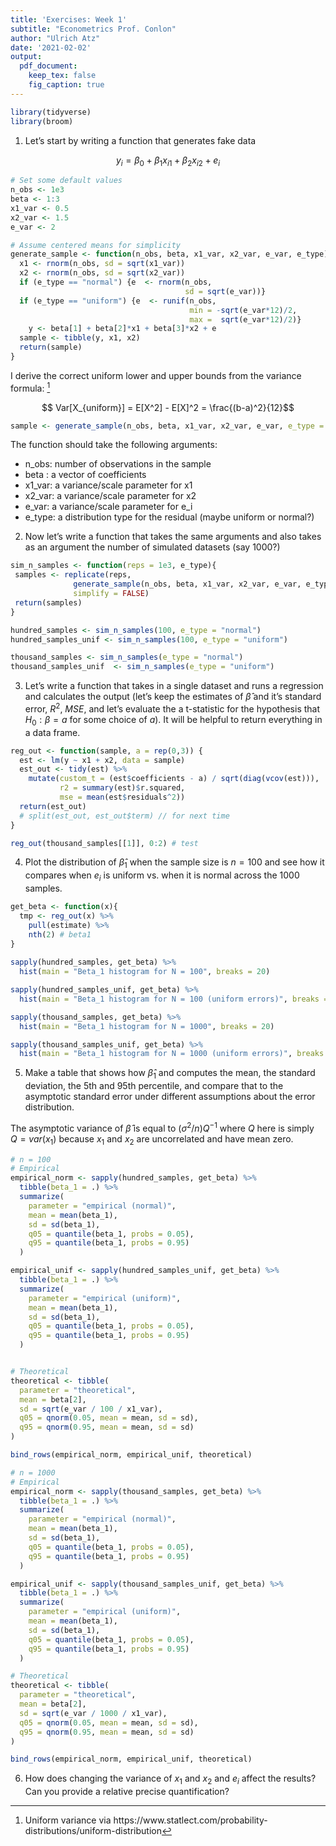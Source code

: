```yaml
---
title: 'Exercises: Week 1'
subtitle: "Econometrics Prof. Conlon"
author: "Ulrich Atz"
date: '2021-02-02'
output:
  pdf_document: 
    keep_tex: false
    fig_caption: true
---
```


```r
library(tidyverse)
library(broom)
```

1. Let's start by writing a function that generates fake data 

$$
y_i = \beta_0 + \beta_1 x_{i1} + \beta_2 x_{i2} + e_i
$$

```r
# Set some default values
n_obs <- 1e3
beta <- 1:3
x1_var <- 0.5
x2_var <- 1.5
e_var <- 2

# Assume centered means for simplicity
generate_sample <- function(n_obs, beta, x1_var, x2_var, e_var, e_type){
  x1 <- rnorm(n_obs, sd = sqrt(x1_var))
  x2 <- rnorm(n_obs, sd = sqrt(x2_var))
  if (e_type == "normal") {e  <- rnorm(n_obs, 
                                       sd = sqrt(e_var))} 
  if (e_type == "uniform") {e  <- runif(n_obs, 
                                        min = -sqrt(e_var*12)/2, 
                                        max =  sqrt(e_var*12)/2)} 
    y <- beta[1] + beta[2]*x1 + beta[3]*x2 + e
  sample <- tibble(y, x1, x2)
  return(sample) 
}
```

I derive the correct uniform lower and upper bounds from the variance formula: ^[Uniform variance via https://www.statlect.com/probability-distributions/uniform-distribution]

$$ Var[X_{uniform}] = E[X^2] - E[X]^2 = \frac{(b-a)^2}{12}$$
```r
sample <- generate_sample(n_obs, beta, x1_var, x2_var, e_var, e_type = "normal") # test
```

The function should take the following arguments:

  * n_obs: number of observations in the sample
  * beta : a vector of coefficients
  * x1_var: a variance/scale parameter for x1
  * x2_var: a variance/scale parameter for x2
  * e_var: a variance/scale parameter for e_i
  * e_type: a distribution type for the residual (maybe uniform or normal?)
 
2. Now let's write a function that takes the same arguments and also takes as an argument the number of simulated datasets (say 1000?)

```r
sim_n_samples <- function(reps = 1e3, e_type){
 samples <- replicate(reps, 
              generate_sample(n_obs, beta, x1_var, x2_var, e_var, e_type),
              simplify = FALSE)
 return(samples)
}
```

```r
hundred_samples <- sim_n_samples(100, e_type = "normal")
hundred_samples_unif <- sim_n_samples(100, e_type = "uniform")

thousand_samples <- sim_n_samples(e_type = "normal")
thousand_samples_unif  <- sim_n_samples(e_type = "uniform")
```

3. Let's write a function that takes in a single dataset and runs a regression and calculates the output (let's keep the estimates of $\widehat{\beta}$ and it's standard error, $R^2$, $MSE$, and let's evaluate the a t-statistic for the hypothesis that $H_0: \beta=a$ for some choice of $a$). It will be helpful to return everything in a data frame.

```r
reg_out <- function(sample, a = rep(0,3)) {
  est <- lm(y ~ x1 + x2, data = sample)
  est_out <- tidy(est) %>% 
    mutate(custom_t = (est$coefficients - a) / sqrt(diag(vcov(est))),
           r2 = summary(est)$r.squared,
           mse = mean(est$residuals^2))
  return(est_out)
  # split(est_out, est_out$term) // for next time
}
```

```r
reg_out(thousand_samples[[1]], 0:2) # test
```


4. Plot the distribution of $\widehat{\beta}_1$ when the sample size is $n=100$ and see how it compares when $e_i$ is uniform vs. when it is normal across the 1000 samples.

```r
get_beta <- function(x){
  tmp <- reg_out(x) %>% 
    pull(estimate) %>% 
    nth(2) # beta1
}
  
sapply(hundred_samples, get_beta) %>% 
  hist(main = "Beta_1 histogram for N = 100", breaks = 20)

sapply(hundred_samples_unif, get_beta) %>% 
  hist(main = "Beta_1 histogram for N = 100 (uniform errors)", breaks = 20)

sapply(thousand_samples, get_beta) %>% 
  hist(main = "Beta_1 histogram for N = 1000", breaks = 20)

sapply(thousand_samples_unif, get_beta) %>% 
  hist(main = "Beta_1 histogram for N = 1000 (uniform errors)", breaks = 20)
```


5. Make a table that shows how $\widehat{\beta}_1$ and computes the mean, the standard deviation, the 5th and 95th percentile, and compare that to the asymptotic standard error under different assumptions about the error distribution.

The asymptotic variance of $\widehat{\beta}$ is equal to $(\sigma^2 / n) Q^{-1}$ where $Q$ here is simply  $Q = var(x_1)$ because $x_1$ and $x_2$ are uncorrelated and have mean zero.


``` r
# n = 100
# Empirical 
empirical_norm <- sapply(hundred_samples, get_beta) %>% 
  tibble(beta_1 = .) %>% 
  summarize(
    parameter = "empirical (normal)",
    mean = mean(beta_1),
    sd = sd(beta_1),
    q05 = quantile(beta_1, probs = 0.05),
    q95 = quantile(beta_1, probs = 0.95)
  )

empirical_unif <- sapply(hundred_samples_unif, get_beta) %>% 
  tibble(beta_1 = .) %>% 
  summarize(
    parameter = "empirical (uniform)",
    mean = mean(beta_1),
    sd = sd(beta_1),
    q05 = quantile(beta_1, probs = 0.05),
    q95 = quantile(beta_1, probs = 0.95)
  )


# Theoretical
theoretical <- tibble(
  parameter = "theoretical",
  mean = beta[2],
  sd = sqrt(e_var / 100 / x1_var),
  q05 = qnorm(0.05, mean = mean, sd = sd),
  q95 = qnorm(0.95, mean = mean, sd = sd)
)

bind_rows(empirical_norm, empirical_unif, theoretical)
```


``` r
# n = 1000
# Empirical 
empirical_norm <- sapply(thousand_samples, get_beta) %>% 
  tibble(beta_1 = .) %>% 
  summarize(
    parameter = "empirical (normal)",
    mean = mean(beta_1),
    sd = sd(beta_1),
    q05 = quantile(beta_1, probs = 0.05),
    q95 = quantile(beta_1, probs = 0.95)
  )

empirical_unif <- sapply(thousand_samples_unif, get_beta) %>% 
  tibble(beta_1 = .) %>% 
  summarize(
    parameter = "empirical (uniform)",
    mean = mean(beta_1),
    sd = sd(beta_1),
    q05 = quantile(beta_1, probs = 0.05),
    q95 = quantile(beta_1, probs = 0.95)
  )

# Theoretical
theoretical <- tibble(
  parameter = "theoretical",
  mean = beta[2],
  sd = sqrt(e_var / 1000 / x1_var),
  q05 = qnorm(0.05, mean = mean, sd = sd),
  q95 = qnorm(0.95, mean = mean, sd = sd)
)

bind_rows(empirical_norm, empirical_unif, theoretical)
```

6. How does changing the variance of $x_1$ and $x_2$ and $e_i$ affect the results? Can you provide a relative precise quantification?
